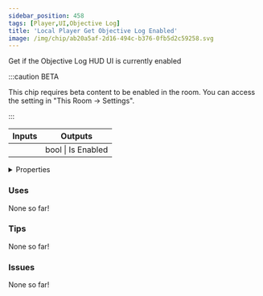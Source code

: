 ```yaml
---
sidebar_position: 458
tags: [Player,UI,Objective Log]
title: 'Local Player Get Objective Log Enabled'
image: /img/chip/ab20a5af-2d16-494c-b376-0fb5d2c59258.svg
---
```


Get if the Objective Log HUD UI is currently enabled

:::caution BETA

This chip requires beta content to be enabled in the room. You can access the setting in "This Room -> Settings".

:::

<IChip uuid="ab20a5af-2d16-494c-b376-0fb5d2c59258"/>

<table><thead><tr><th>Inputs</th><th>Outputs</th></tr></thead><tbody><tr><td /><td>bool | Is Enabled</td></tr></tbody></table>

<details>
  <summary>Properties</summary>
  <div>
    <div>
    <table>
      <tbody>
        <tr>
          <td>Is beta required?</td>
          <td>Yes</td>
        </tr>
        <tr>
          <td>Is chip a trolling risk?</td>
          <td>No</td>
        </tr>
        <tr>
          <td>Is chip a role assignment risk?</td>
          <td>No</td>
        </tr>
        <tr>
          <td>Chip UUID</td>
          <td>ab20a5af-2d16-494c-b376-0fb5d2c59258</td>
        </tr>
        <tr>
          <td>Room availability</td>
          <td>Available everywhere</td>
        </tr>
      </tbody>
    </table>
    </div>
  </div>
</details>

### Uses

None so far!

### Tips

None so far!

### Issues

None so far!